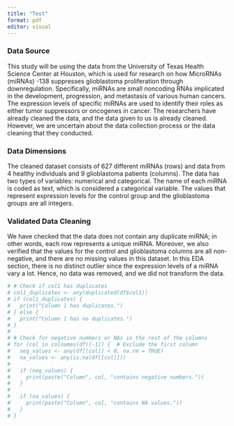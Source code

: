 ```yaml
---
title: "Test"
format: pdf
editor: visual
---
```


### Data Source

This study will be using the data from the University of Texas Health Science Center at Houston, which is used for research on how MicroRNAs (miRNAs) -138 suppresses glioblastoma proliferation through downregulation. Specifically, miRNAs are small noncoding RNAs implicated in the development, progression, and metastasis of various human cancers. The expression levels of specific miRNAs are used to identify their roles as either tumor suppressors or oncogenes in cancer. The researchers have already cleaned the data, and the data given to us is already cleaned. However, we are uncertain about the data collection process or the data cleaning that they conducted.

### Data Dimensions

The cleaned dataset consists of 627 different miRNAs (rows) and data from 4 healthy individuals and 9 glioblastoma patients (columns). The data has two types of variables: numerical and categorical. The name of each miRNA is coded as text, which is considered a categorical variable. The values that represent expression levels for the control group and the glioblastoma groups are all integers.

### Validated Data Cleaning

We have checked that the data does not contain any duplicate miRNA; in other words, each row represents a unique miRNA. Moreover, we also verified that the values for the control and glioblastoma columns are all non-negative, and there are no missing values in this dataset. In this EDA section, there is no distinct outlier since the expression levels of a miRNA vary a lot. Hence, no data was removed, and we did not transform the data.

```r

# # Check if col1 has duplicates
# col1_duplicates <- any(duplicated(df$col1))
# if (col1_duplicates) {
#   print("Column 1 has duplicates.")
# } else {
#   print("Column 1 has no duplicates.")
# }
# 
# # Check for negative numbers or NAs in the rest of the columns
# for (col in colnames(df)[-1]) {  # Exclude the first column
#   neg_values <- any(df[[col]] < 0, na.rm = TRUE)
#   na_values <- any(is.na(df[[col]]))
#   
#   if (neg_values) {
#     print(paste("Column", col, "contains negative numbers."))
#   }
#   
#   if (na_values) {
#     print(paste("Column", col, "contains NA values."))
#   }
# }
```

